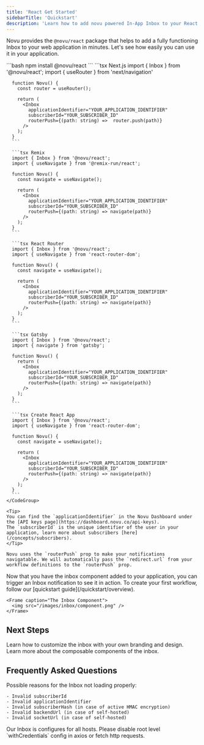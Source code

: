 ```yaml
---
title: 'React Get Started'
sidebarTitle: 'Quickstart'
description: 'Learn how to add novu powered In-App Inbox to your React app'
---
```


Novu provides the `@novu/react` package that helps to add a fully functioning Inbox to your web application in minutes. Let's see how easily you can use it in your application.

<Steps>
  <Step title="Install the Inbox package">
    ```bash
    npm install @novu/react
    ```
  </Step>
  <Step title="Add the inbox code to your react file">
    <CodeGroup>
      ```tsx Next.js
      import { Inbox } from '@novu/react';
      import { useRouter } from 'next/navigation'

      function Novu() {
        const router = useRouter();

        return (
          <Inbox
            applicationIdentifier="YOUR_APPLICATION_IDENTIFIER"
            subscriberId="YOUR_SUBSCRIBER_ID"
            routerPush={(path: string) =>  router.push(path)}
          />
        );
      }
      ```

      ```tsx Remix
      import { Inbox } from '@novu/react';
      import { useNavigate } from '@remix-run/react';

      function Novu() {
        const navigate = useNavigate();

        return (
          <Inbox
            applicationIdentifier="YOUR_APPLICATION_IDENTIFIER"
            subscriberId="YOUR_SUBSCRIBER_ID"
            routerPush={(path: string) => navigate(path)}
          />
        );
      }
      ```

      ```tsx React Router
      import { Inbox } from '@novu/react';
      import { useNavigate } from 'react-router-dom';

      function Novu() {
        const navigate = useNavigate();

        return (
          <Inbox
            applicationIdentifier="YOUR_APPLICATION_IDENTIFIER"
            subscriberId="YOUR_SUBSCRIBER_ID"
            routerPush={(path: string) => navigate(path)}
          />
        );
      }
      ```

      ```tsx Gatsby
      import { Inbox } from '@novu/react';
      import { navigate } from 'gatsby';

      function Novu() {
        return (
          <Inbox
            applicationIdentifier="YOUR_APPLICATION_IDENTIFIER"
            subscriberId="YOUR_SUBSCRIBER_ID"
            routerPush={(path: string) => navigate(path)}
          />
        );
      }
      ```

      ```tsx Create React App
      import { Inbox } from '@novu/react';
      import { useNavigate } from 'react-router-dom';

      function Novu() {
        const navigate = useNavigate();

        return (
          <Inbox
            applicationIdentifier="YOUR_APPLICATION_IDENTIFIER"
            subscriberId="YOUR_SUBSCRIBER_ID"
            routerPush={(path: string) => navigate(path)}
          />
        );
      }
      ```
    </CodeGroup>

    <Tip>
    You can find the `applicationIdentifier` in the Novu Dashboard under the [API keys page](https://dashboard.novu.co/api-keys).
    The `subscriberId` is the unique identifier of the user in your application, learn more about subscribers [here](/concepts/subscribers).
    </Tip>

    Novu uses the `routerPush` prop to make your notifications navigatable. We will automatically pass the `redirect.url` from your workflow definitions to the `routerPush` prop.
  </Step>
  <Step title="Trigger a notification">
    Now that you have the inbox component added to your application, you can trigger an Inbox notification to see it in action.
    To create your first workflow, follow our [quickstart guide](/quickstart/overview).

    <Frame caption="The Inbox Component">
      <img src="/images/inbox/component.png" />
    </Frame>
  </Step>
</Steps>

## Next Steps

<CardGroup cols={2}>
  <Card title="Customize the inbox" href={"/inbox/react/customization"}>
    Learn how to customize the inbox with your own branding and design.
  </Card>
  <Card
    title="Learn the components"
    href={"/inbox/react/components"}
  >
    Learn more about the composable components of the inbox.
  </Card>
</CardGroup>

## Frequently Asked Questions

<AccordionGroup>
  <Accordion title="The Inbox is not loading properly.">

Possible reasons for the Inbox not loading properly:

    - Invalid subscriberId
    - Invalid applicationIdentifier
    - Invalid subscriberHash (in case of active HMAC encryption)
    - Invalid backendUrl (in case of self-hosted)
    - Invalid socketUrl (in case of self-hosted)

  </Accordion>

  <Accordion title="How to fix CORS error with Inbox?">
  Our Inbox is configures for all hosts. Please disable root level `withCredentials` config in axios or fetch http requests.

  </Accordion>
</AccordionGroup>
